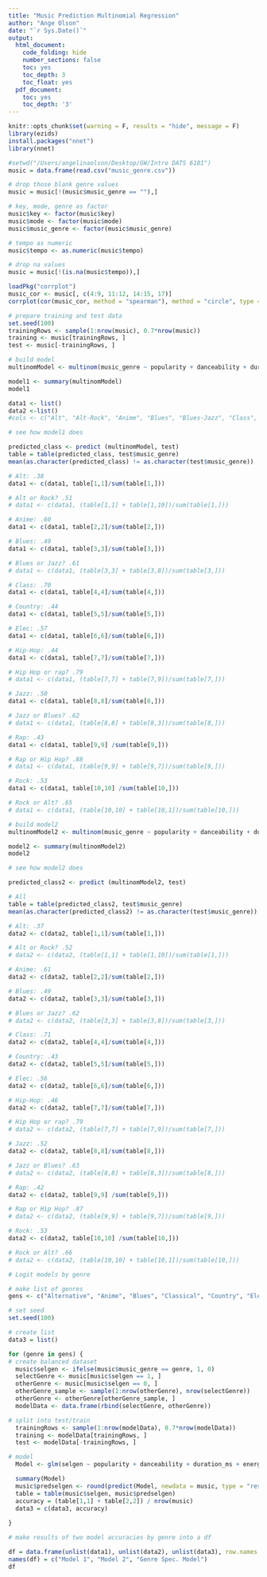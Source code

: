 ```yaml
---
title: "Music Prediction Multinomial Regression"
author: "Ange Olson"
date: "`r Sys.Date()`"
output:
  html_document:
    code_folding: hide
    number_sections: false
    toc: yes
    toc_depth: 3
    toc_float: yes
  pdf_document:
    toc: yes
    toc_depth: '3'
---
```


```r
knitr::opts_chunk$set(warning = F, results = "hide", message = F)
library(ezids)
install.packages("nnet")
library(nnet)
```

```r
#setwd("/Users/angelinaolson/Desktop/GW/Intro DATS 6101")
music = data.frame(read.csv("music_genre.csv"))

# drop those blank genre values 
music = music[!(music$music_genre == ""),]

# key, mode, genre as factor
music$key <- factor(music$key)
music$mode <- factor(music$mode)
music$music_genre <- factor(music$music_genre)

# tempo as numeric
music$tempo <- as.numeric(music$tempo)

# drop na values
music = music[!(is.na(music$tempo)),]
```

```r
loadPkg("corrplot")
music_cor <- music[, c(4:9, 11:12, 14:15, 17)]
corrplot(cor(music_cor, method = "spearman"), method = "circle", type = "upper")
```


```r
# prepare training and test data
set.seed(100)
trainingRows <- sample(1:nrow(music), 0.7*nrow(music))
training <- music[trainingRows, ]
test <- music[-trainingRows, ]
```

```r
# build model
multinomModel <- multinom(music_genre ~ popularity + danceability + duration_ms + energy + instrumentalness + key + liveness + mode + speechiness + tempo + valence, data=training) # multinom Model

model1 <- summary(multinomModel) 
model1
```

```r
data1 <- list()
data2 <-list()
#cols <- c("Alt", "Alt-Rock", "Anime", "Blues", "Blues-Jazz", "Class", "Country", "Elec", "Hip-Hop", "HH-Rap", "Jazz", "Jazz-Blues", "Rap", "Rap-HH", "Rock", "Rock-Alt")
```

```r
# see how model1 does

predicted_class <- predict (multinomModel, test)
table = table(predicted_class, test$music_genre)
mean(as.character(predicted_class) != as.character(test$music_genre))

# Alt: .38
data1 <- c(data1, table[1,1]/sum(table[1,]))

# Alt or Rock? .51
# data1 <- c(data1, (table[1,1] + table[1,10])/sum(table[1,]))

# Anime: .60
data1 <- c(data1, table[2,2]/sum(table[2,]))

# Blues: .49
data1 <- c(data1, table[3,3]/sum(table[3,]))

# Blues or Jazz? .61
# data1 <- c(data1, (table[3,3] + table[3,8])/sum(table[3,]))

# Class: .70
data1 <- c(data1, table[4,4]/sum(table[4,]))

# Country: .44
data1 <- c(data1, table[5,5]/sum(table[5,]))

# Elec: .57
data1 <- c(data1, table[6,6]/sum(table[6,]))

# Hip-Hop: .44
data1 <- c(data1, table[7,7]/sum(table[7,]))

# Hip Hop or rap? .79
# data1 <- c(data1, (table[7,7] + table[7,9])/sum(table[7,]))

# Jazz: .50
data1 <- c(data1, table[8,8]/sum(table[8,]))

# Jazz or Blues? .62
# data1 <- c(data1, (table[8,8] + table[8,3])/sum(table[8,]))

# Rap: .43
data1 <- c(data1, table[9,9] /sum(table[9,]))

# Rap or Hip Hop? .88
# data1 <- c(data1, (table[9,9] + table[9,7])/sum(table[9,]))

# Rock: .53
data1 <- c(data1, table[10,10] /sum(table[10,]))

# Rock or Alt? .65
# data1 <- c(data1, (table[10,10] + table[10,1])/sum(table[10,]))
```

```r
# build model2
multinomModel2 <- multinom(music_genre ~ popularity + danceability + duration_ms + energy + instrumentalness + liveness + mode + speechiness + tempo + valence, data=training) # multinom Model

model2 <- summary(multinomModel2) 
model2
```

```r
# see how model2 does

predicted_class2 <- predict (multinomModel2, test)

# All
table = table(predicted_class2, test$music_genre)
mean(as.character(predicted_class2) != as.character(test$music_genre))

# Alt: .37
data2 <- c(data2, table[1,1]/sum(table[1,]))

# Alt or Rock? .52
# data2 <- c(data2, (table[1,1] + table[1,10])/sum(table[1,]))

# Anime: .61
data2 <- c(data2, table[2,2]/sum(table[2,]))

# Blues: .49
data2 <- c(data2, table[3,3]/sum(table[3,]))

# Blues or Jazz? .62
# data2 <- c(data2, (table[3,3] + table[3,8])/sum(table[3,]))

# Class: .71
data2 <- c(data2, table[4,4]/sum(table[4,]))

# Country: .43
data2 <- c(data2, table[5,5]/sum(table[5,]))

# Elec: .56
data2 <- c(data2, table[6,6]/sum(table[6,]))

# Hip-Hop: .46
data2 <- c(data2, table[7,7]/sum(table[7,]))

# Hip Hop or rap? .79
# data2 <- c(data2, (table[7,7] + table[7,9])/sum(table[7,]))

# Jazz: .52
data2 <- c(data2, table[8,8]/sum(table[8,]))

# Jazz or Blues? .63
# data2 <- c(data2, (table[8,8] + table[8,3])/sum(table[8,]))

# Rap: .42
data2 <- c(data2, table[9,9] /sum(table[9,]))

# Rap or Hip Hop? .87
# data2 <- c(data2, (table[9,9] + table[9,7])/sum(table[9,]))

# Rock: .53
data2 <- c(data2, table[10,10] /sum(table[10,]))

# Rock or Alt? .66
# data2 <- c(data2, (table[10,10] + table[10,1])/sum(table[10,]))
```



```r
# Logit models by genre

# make list of genres 
gens <- c("Alternative", "Anime", "Blues", "Classical", "Country", "Electronic", "Hip-Hop", "Jazz", "Rap", "Rock")

# set seed
set.seed(100)

# create list 
data3 = list()

for (genre in gens) {
# create balanced dataset
  music$selgen <- ifelse(music$music_genre == genre, 1, 0)
  selectGenre <- music[music$selgen == 1, ]
  otherGenre <- music[music$selgen == 0, ]
  otherGenre_sample <- sample(1:nrow(otherGenre), nrow(selectGenre))
  otherGenre <- otherGenre[otherGenre_sample, ]
  modelData <- data.frame(rbind(selectGenre, otherGenre))

# split into test/train
  trainingRows <- sample(1:nrow(modelData), 0.7*nrow(modelData))
  training <- modelData[trainingRows, ]
  test <- modelData[-trainingRows, ]

# model
  Model <- glm(selgen ~ popularity + danceability + duration_ms + energy + instrumentalness + key + liveness + mode + speechiness + tempo + valence, data = modelData, family = "binomial")

  summary(Model)
  music$predselgen <- round(predict(Model, newdata = music, type = "response"))
  table = table(music$selgen, music$predselgen)
  accuracy = (table[1,1] + table[2,2]) / nrow(music)
  data3 = c(data3, accuracy)
  
}

```

```r
# make results of two model accuracies by genre into a df

df = data.frame(unlist(data1), unlist(data2), unlist(data3), row.names = gens)
names(df) = c("Model 1", "Model 2", "Genre Spec. Model")
df
```